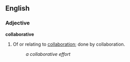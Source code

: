 ==English==
===Adjective===
'''collaborative'''

#Of or relating to [[collaboration]]; done by collaboration.
#:''a collaborative effort''